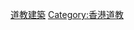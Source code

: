 {{Commons category|Taoist temples in Hong Kong}}

[[Category:香港宗教場所|道教建築]]
[[Category:香港道教|Category:香港道教]]